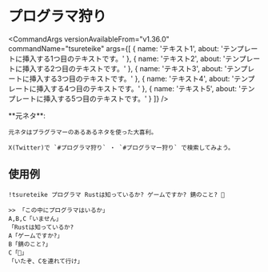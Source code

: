 

# プログラマ狩り

<CommandArgs
  versionAvailableFrom="v1.36.0"
  commandName="tsureteike"
  args={[
    {
      name: 'テキスト1',
      about: 'テンプレートに挿入する1つ目のテキストです。'
    },
    {
      name: 'テキスト2',
      about: 'テンプレートに挿入する2つ目のテキストです。'
    },
    {
      name: 'テキスト3',
      about: 'テンプレートに挿入する3つ目のテキストです。'
    },
    {
      name: 'テキスト4',
      about: 'テンプレートに挿入する4つ目のテキストです。'
    },
    {
      name: 'テキスト5',
      about: 'テンプレートに挿入する5つ目のテキストです。'
    }
  ]}
/>

<Callout type="info">
    **元ネタ**:

    元ネタはプラグラマーのあるあるネタを使った大喜利。

    X(Twitter)で `#プログラマ狩り` ・ `#プログラマー狩り` で検索してみよう。

</Callout>

## 使用例

`!tsureteike プログラマ Rustは知っているか? ゲームですか? 錆のこと? 🦀`

```
>> 「この中にプログラマはいるか」
A,B,C「いません」
「Rustは知っているか?
A「ゲームですか?」
B「錆のこと?」
C「🦀」
「いたぞ、Cを連れて行け」
```
